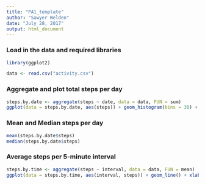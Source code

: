 ```yaml
---
title: "PA1_template"
author: "Sawyer Welden"
date: "July 28, 2017"
output: html_document
---
```


### Load in the data and required libraries
```r
library(ggplot2)

data <- read.csv("activity.csv")
```

### Aggregate and plot total steps per day
```r
steps.by.date <- aggregate(steps ~ date, data = data, FUN = sum)
ggplot(data = steps.by.date, aes(steps)) + geom_histogram(bins = 30) + xlab("Steps") + ylab("Count")
```

### Mean and Median steps per day
```r
mean(steps.by.date$steps)
median(steps.by.date$steps)
```

### Average steps per 5-minute interval
```r
steps.by.time <- aggregate(steps ~ interval, data = data, FUN = mean)
ggplot(data = steps.by.time, aes(interval, steps)) + geom_line() + xlab("Interval") + ylab("Steps")
```

